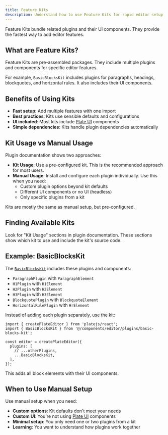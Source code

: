 ```yaml
---
title: Feature Kits
description: Understand how to use Feature Kits for rapid editor setup with pre-configured plugins and UI components.
---
```


Feature Kits bundle related plugins and their UI components. They provide the fastest way to add editor features.

## What are Feature Kits?

Feature Kits are pre-assembled packages. They include multiple plugins and components for specific editor features.

For example, `BasicBlocksKit` includes plugins for paragraphs, headings, blockquotes, and horizontal rules. It also includes their UI components.

## Benefits of Using Kits

- **Fast setup**: Add multiple features with one import
- **Best practices**: Kits use sensible defaults and configurations
- **UI included**: Most kits include [Plate UI](/docs/installation/plate-ui) components
- **Simple dependencies**: Kits handle plugin dependencies automatically

## Kit Usage vs Manual Usage

Plugin documentation shows two approaches:

- **Kit Usage**: Use a pre-configured kit. This is the recommended approach for most users.
- **Manual Usage**: Install and configure each plugin individually. Use this when you need:
  - Custom plugin options beyond kit defaults
  - Different UI components or no UI (headless)
  - Only specific plugins from a kit

Kits are mostly the same as manual setup, but pre-configured.

## Finding Available Kits

Look for "Kit Usage" sections in plugin documentation. These sections show which kit to use and include the kit's source code.

## Example: BasicBlocksKit

The [`BasicBlocksKit`](/docs/basic-blocks#installation) includes these plugins and components:

- `ParagraphPlugin` with `ParagraphElement`
- `H1Plugin` with `H1Element`
- `H2Plugin` with `H2Element`
- `H3Plugin` with `H3Element`
- `BlockquotePlugin` with `BlockquoteElement`
- `HorizontalRulePlugin` with `HrElement`

Instead of adding each plugin separately, use the kit:

```tsx
import { createPlateEditor } from 'platejs/react';
import { BasicBlocksKit } from '@/components/editor/plugins/basic-blocks-kit';

const editor = createPlateEditor({
  plugins: [
    // ...otherPlugins,
    ...BasicBlocksKit,
  ],
});
```

This adds all block elements with their UI components.

## When to Use Manual Setup

Use manual setup when you need:

- **Custom options**: Kit defaults don't meet your needs
- **Custom UI**: You're not using [Plate UI](/docs/installation/plate-ui) components
- **Minimal setup**: You only need one or two plugins from a kit
- **Learning**: You want to understand how plugins work together

